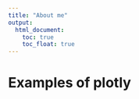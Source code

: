 ```yaml
---
title: "About me"
output: 
  html_document:
    toc: true
    toc_float: true
---
```


# Examples of plotly